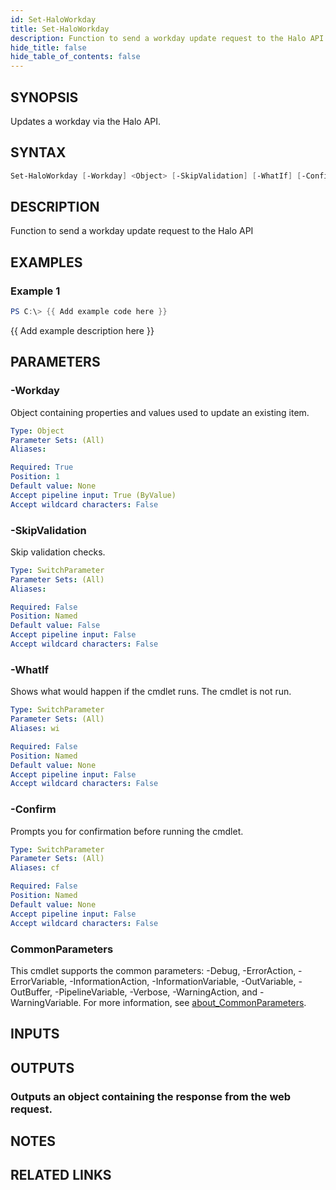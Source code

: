 ```yaml
---
id: Set-HaloWorkday
title: Set-HaloWorkday
description: Function to send a workday update request to the Halo API
hide_title: false
hide_table_of_contents: false
---
```


## SYNOPSIS

Updates a workday via the Halo API.

## SYNTAX

```powershell
Set-HaloWorkday [-Workday] <Object> [-SkipValidation] [-WhatIf] [-Confirm] [<CommonParameters>]
```

## DESCRIPTION

Function to send a workday update request to the Halo API

## EXAMPLES

### Example 1

```powershell
PS C:\> {{ Add example code here }}
```

{{ Add example description here }}

## PARAMETERS

### -Workday

Object containing properties and values used to update an existing item.

```yaml
Type: Object
Parameter Sets: (All)
Aliases:

Required: True
Position: 1
Default value: None
Accept pipeline input: True (ByValue)
Accept wildcard characters: False
```

### -SkipValidation

Skip validation checks.

```yaml
Type: SwitchParameter
Parameter Sets: (All)
Aliases:

Required: False
Position: Named
Default value: False
Accept pipeline input: False
Accept wildcard characters: False
```

### -WhatIf

Shows what would happen if the cmdlet runs.
The cmdlet is not run.

```yaml
Type: SwitchParameter
Parameter Sets: (All)
Aliases: wi

Required: False
Position: Named
Default value: None
Accept pipeline input: False
Accept wildcard characters: False
```

### -Confirm

Prompts you for confirmation before running the cmdlet.

```yaml
Type: SwitchParameter
Parameter Sets: (All)
Aliases: cf

Required: False
Position: Named
Default value: None
Accept pipeline input: False
Accept wildcard characters: False
```

### CommonParameters

This cmdlet supports the common parameters: -Debug, -ErrorAction, -ErrorVariable, -InformationAction, -InformationVariable, -OutVariable, -OutBuffer, -PipelineVariable, -Verbose, -WarningAction, and -WarningVariable. For more information, see [about_CommonParameters](http://go.microsoft.com/fwlink/?LinkID=113216).

## INPUTS

## OUTPUTS

### Outputs an object containing the response from the web request.

## NOTES

## RELATED LINKS
